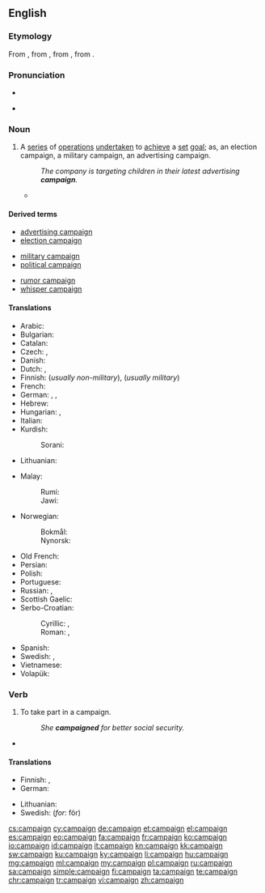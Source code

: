 ==English==

{{wikipedia}}

===Etymology===
From {{etyl|fr|en}} {{term|campagne|lang=fr}}, from {{etyl|it|en}} {{term|campagna||field, military operation|lang=it}}, from {{etyl|LL.|en}} {{term/t|la|campānia||open country, battlefield}}, from {{etyl|la|en}} {{term|campus||field|lang=la}}.

===Pronunciation===
* {{audio|en-us-campaign.ogg|Audio (US)}}

* {{rhymes|eɪn}}

===Noun===
{{en-noun}}

# A [[series]] of [[operation]]s [[undertaken]] to [[achieve]] a [[set]] [[goal]]; as, an election campaign, a military campaign, an advertising campaign.
#: ''The company is targeting children in their latest advertising '''campaign'''.''
#* {{quote-news
|year=2012
|date=April 9
|author=Mandeep Sanghera
|title=Tottenham 1 - 2 Norwich
|work=BBC Sport
|url=http://www.bbc.co.uk/sport/0/football/17581358
|page=
|passage=The Canaries went ahead when the home defence failed to clear their lines and Pilkington was on hand to slide in his eighth goal of the '''campaign'''.}}

====Derived terms====
{{rel-top3|Terms derived from ''campaign'' (noun)}}
* [[advertising campaign]]
* [[election campaign]]
{{rel-mid3}}
* [[military campaign]]
* [[political campaign]]
{{rel-mid3}}
* [[rumor campaign]]
* [[whisper campaign]]
{{rel-bottom}}

====Translations====
{{trans-top|series of operations undertaken to achieve a set goal}}
* Arabic: {{t-|ar|حَمْلة|f|tr=Hamla(t)}}
* Bulgarian: {{t+|bg|кампания|f|tr=kampanija|sc=Cyrl}}
* Catalan: {{t-|ca|campanya|f}}
* Czech: {{t-|cs|tažení|n}} {{qualifier|military}}, {{t-|cs|kampaň|f}} {{qualifier|advertising, political}}
* Danish: {{t-|da|kampagne|c}}
* Dutch: {{t+|nl|campagne|f}}, {{t+|nl|veldtocht|m}}
* Finnish: {{t+|fi|kampanja}} (''usually non-military''), {{t-|fi|sotaretki}} (''usually military'')
* French: {{t+|fr|campagne|f}}
* German: {{t+|de|Kampagne|f}}, {{t+|de|Feldzug|m}}, {{t-|de|Heereszug|m}}
* Hebrew: {{t+|he|מערכה|f|sc=Hebr}}
* Hungarian: {{t+|hu|kampány}}, {{t+|hu|hadjárat}}
* Italian: {{t+|it|campagna|f}}
* Kurdish:
*: Sorani: {{tø|ckb|حه‌مله‌|sc=ku-Arab}}
* Lithuanian: {{t-|lt|kampanija}}
{{trans-mid}}
* Malay:
*: Rumi: {{t+|ms|kempen}}
*: Jawi: {{t-|ms|کيمڤين|sc=Arab}}
* Norwegian:
*: Bokmål: {{t-|no|kampanje|m}}
*: Nynorsk: {{t-|nn|kampanje|m}}
* Old French: {{tø|fro|cumpaigne|f}}
* Persian: {{t+|fa|کارزار|tr=kârzâr|sc=fa-Arab}}
* Polish: {{t-|pl|kampania|f}}
* Portuguese: {{t+|pt|campanha|f}}
* Russian: {{t+|ru|поход|m|tr=poxód|sc=Cyrl}}, {{t+|ru|кампания|f|tr=kampánija|sc=Cyrl}}
* Scottish Gaelic: {{t-|gd|iomairt|f}}
* Serbo-Croatian:
*: Cyrillic: {{t-|sh|кампања|sc=Cyrl}}, {{t-|sh|поход|sc=Cyrl}}
*: Roman: {{t-|sh|kampanja}}, {{t-|sh|pohod}}
* Spanish: {{t+|es|campaña|f}}
* Swedish: {{t+|sv|kampanj}}, {{qualifier|military}} {{t-|sv|fälttåg|n}}
* Vietnamese: {{t+|vi|chiến dịch}}
* Volapük: {{qualifier|military}} {{t-|vo|krigagoläd}}
{{trans-bottom}}

===Verb===
{{en-verb}}

# {{context|intransitive|lang=en}} To take part in a campaign.
#: ''She '''campaigned''' for better social security.''
* {{quote-news
|year=2012
|date=April 19
|author=Josh Halliday
|title=Free speech haven or lawless cesspool – can the internet be civilised?
|work=the Guardian
|url=http://www.guardian.co.uk/technology/2012/apr/19/free-speech-haven-lawless-cesspool
|page=
|passage=But the purported rise in violent videos online has led some MPs to '''campaign''' for courts to have more power to remove or block material on YouTube. The Labour MP Heidi Alexander said she was appalled after a constituent was robbed at knifepoint, and the attackers could be found brandishing weapons and rapping about gang violence online.}}

====Translations====
{{trans-top|to take part in a campaign}}
* Finnish: {{t-|fi|kampanjoida}}, {{t+|fi|sotia}} {{qualifier|military}}
* German: {{t+|de|einsetzen|alt=sich einsetzen}} {{qualifier|''for'': für}}
{{trans-mid}}
* Lithuanian: {{t+|lt|dalyvauti}} {{t-|lt|kampanijoje}}
* Swedish: {{t+|sv|kampanj|c}} (''for'': för)
{{trans-bottom}}

[[cs:campaign]]
[[cy:campaign]]
[[de:campaign]]
[[et:campaign]]
[[el:campaign]]
[[es:campaign]]
[[eo:campaign]]
[[fa:campaign]]
[[fr:campaign]]
[[ko:campaign]]
[[io:campaign]]
[[id:campaign]]
[[it:campaign]]
[[kn:campaign]]
[[kk:campaign]]
[[sw:campaign]]
[[ku:campaign]]
[[ky:campaign]]
[[li:campaign]]
[[hu:campaign]]
[[mg:campaign]]
[[ml:campaign]]
[[my:campaign]]
[[pl:campaign]]
[[ru:campaign]]
[[sa:campaign]]
[[simple:campaign]]
[[fi:campaign]]
[[ta:campaign]]
[[te:campaign]]
[[chr:campaign]]
[[tr:campaign]]
[[vi:campaign]]
[[zh:campaign]]